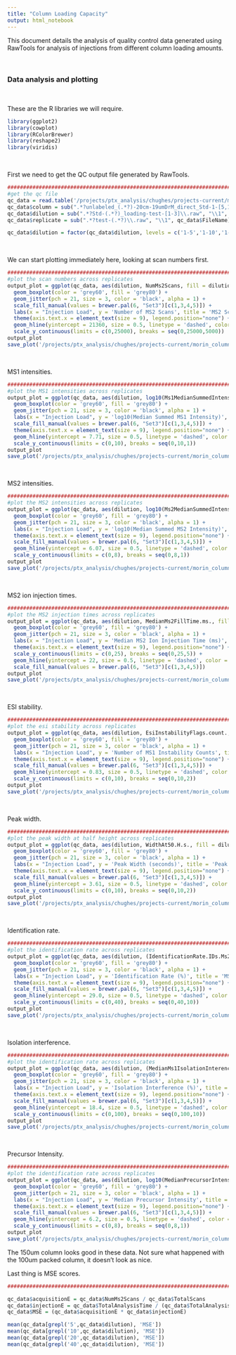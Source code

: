 ```yaml
---
title: "Column Loading Capacity"
output: html_notebook
---
```


This document details the analysis of quality control data generated using RawTools for analysis of injections from different column loading amounts. 

<br>

### Data analysis and plotting

<br>

These are the R libraries we will require.

```r
library(ggplot2)
library(cowplot)
library(RColorBrewer)
library(reshape2)
library(viridis)
```


<br>

First we need to get the QC output file generated by RawTools.

```r
###################################################################################################################################################################
#get the qc file
qc_data = read.table('/projects/ptx_analysis/chughes/projects-current/morin_column-testing/loading-capacity/qc_output-xtandem-run2/QcDataTable.csv', header = TRUE, sep = ',')
qc_data$column = sub(".*?unlabeled_(.*?)-20cm-19umDrM_direct_Std-1-[5,10,20,40]+_loading-test-[1-3]\\.raw", "\\1", qc_data$FileName)
qc_data$dilution = sub(".*?Std-(.*?)_loading-test-[1-3]\\.raw", "\\1", qc_data$FileName)
qc_data$replicate = sub(".*?test-(.*?)\\.raw", "\\1", qc_data$FileName)

qc_data$dilution = factor(qc_data$dilution, levels = c('1-5','1-10','1-20','1-40'))
```


<br>

We can start plotting immediately here, looking at scan numbers first.

```r
###################################################################################################################################################################
#plot the scan numbers across replicates
output_plot = ggplot(qc_data, aes(dilution, NumMs2Scans, fill = dilution)) +
  geom_boxplot(color = 'grey60', fill = 'grey80') +
  geom_jitter(pch = 21, size = 3, color = 'black', alpha = 1) +
  scale_fill_manual(values = brewer.pal(6, "Set3")[c(1,3,4,5)]) +
  labs(x = "Injection Load", y = 'Number of MS2 Scans', title = 'MS2 Scan Numbers') +
  theme(axis.text.x = element_text(size = 9), legend.position="none") +
  geom_hline(yintercept = 21360, size = 0.5, linetype = 'dashed', color = 'red', alpha = 0.75) +
  scale_y_continuous(limits = c(0,25000), breaks = seq(0,25000,5000)) 
output_plot
save_plot('/projects/ptx_analysis/chughes/projects-current/morin_column-testing/loading-capacity/Ranalysis/QC_MS2scan-number-across-replicates.pdf',output_plot)
```

<br>

MS1 intensities.

```r
###################################################################################################################################################################
#plot the MS1 intensities across replicates
output_plot = ggplot(qc_data, aes(dilution, log10(Ms1MedianSummedIntensity), fill = dilution)) +
  geom_boxplot(color = 'grey60', fill = 'grey80') +
  geom_jitter(pch = 21, size = 3, color = 'black', alpha = 1) +
  labs(x = "Injection Load", y = 'log10(Median Summed MS1 Intensity)', title = 'MS1 Intensity') +
  scale_fill_manual(values = brewer.pal(6, "Set3")[c(1,3,4,5)]) +
  theme(axis.text.x = element_text(size = 9), legend.position="none") +
  geom_hline(yintercept = 7.71, size = 0.5, linetype = 'dashed', color = 'red', alpha = 0.75) +
  scale_y_continuous(limits = c(0,10), breaks = seq(0,10,1))
output_plot
save_plot('/projects/ptx_analysis/chughes/projects-current/morin_column-testing/loading-capacity/Ranalysis/QC_MS1-intensity-across-replicates.pdf',output_plot)
```


<br>

MS2 intensities.

```r
###################################################################################################################################################################
#plot the MS2 intensities across replicates
output_plot = ggplot(qc_data, aes(dilution, log10(Ms2MedianSummedIntensity), fill = dilution)) +
  geom_boxplot(color = 'grey60', fill = 'grey80') +
  geom_jitter(pch = 21, size = 3, color = 'black', alpha = 1) +
  labs(x = "Injection Load", y = 'log10(Median Summed MS2 Intensity)', title = 'MS2 Intensity') +
  theme(axis.text.x = element_text(size = 9), legend.position="none") +
  scale_fill_manual(values = brewer.pal(6, "Set3")[c(1,3,4,5)]) +
  geom_hline(yintercept = 6.07, size = 0.5, linetype = 'dashed', color = 'red', alpha = 0.75) +
  scale_y_continuous(limits = c(0,8), breaks = seq(0,8,1)) 
output_plot
save_plot('/projects/ptx_analysis/chughes/projects-current/morin_column-testing/loading-capacity/Ranalysis/QC_MS2-intensity-across-replicates.pdf',output_plot)
```


<br>

MS2 ion injection times.

```r
###################################################################################################################################################################
#plot the MS2 injection times across replicates
output_plot = ggplot(qc_data, aes(dilution, MedianMs2FillTime.ms., fill = dilution)) +
  geom_boxplot(color = 'grey60', fill = 'grey80') +
  geom_jitter(pch = 21, size = 3, color = 'black', alpha = 1) +
  labs(x = "Injection Load", y = 'Median MS2 Ion Injection Time (ms)', title = 'MS2 Ion Injection Time') +
  theme(axis.text.x = element_text(size = 9), legend.position="none") +
  scale_y_continuous(limits = c(0,25), breaks = seq(0,25,5)) +
  geom_hline(yintercept = 22, size = 0.5, linetype = 'dashed', color = 'red', alpha = 0.75) +
  scale_fill_manual(values = brewer.pal(6, "Set3")[c(1,3,4,5)])
output_plot
save_plot('/projects/ptx_analysis/chughes/projects-current/morin_column-testing/loading-capacity/Ranalysis/QC_MS2-injection-across-replicates.pdf',output_plot)
```


<br>

ESI stability.

```r
###################################################################################################################################################################
#plot the esi stability across replicates
output_plot = ggplot(qc_data, aes(dilution, EsiInstabilityFlags.count., fill = dilution)) +
  geom_boxplot(color = 'grey60', fill = 'grey80') +
  geom_jitter(pch = 21, size = 3, color = 'black', alpha = 1) +
  labs(x = "Injection Load", y = 'Number of MS1 Instability Counts', title = 'Electrospray Stability') +
  theme(axis.text.x = element_text(size = 9), legend.position="none") +
  scale_fill_manual(values = brewer.pal(6, "Set3")[c(1,3,4,5)]) +
  geom_hline(yintercept = 0.83, size = 0.5, linetype = 'dashed', color = 'red', alpha = 0.75) +
  scale_y_continuous(limits = c(0,10), breaks = seq(0,10,2))
output_plot
save_plot('/projects/ptx_analysis/chughes/projects-current/morin_column-testing/loading-capacity/Ranalysis/QC_esi-stability-across-replicates.pdf',output_plot)
```

<br>

Peak width.

```r
###################################################################################################################################################################
#plot the peak width at half height across replicates
output_plot = ggplot(qc_data, aes(dilution, WidthAt50.H.s., fill = dilution)) +
  geom_boxplot(color = 'grey60', fill = 'grey80') +
  geom_jitter(pch = 21, size = 3, color = 'black', alpha = 1) +
  labs(x = "Injection Load", y = 'Peak Width (seconds)', title = 'Peak Width at Half Height') +
  theme(axis.text.x = element_text(size = 9), legend.position="none") +
  scale_fill_manual(values = brewer.pal(6, "Set3")[c(1,3,4,5)]) +
  geom_hline(yintercept = 3.61, size = 0.5, linetype = 'dashed', color = 'red', alpha = 0.75) +
  scale_y_continuous(limits = c(0,10), breaks = seq(0,10,2))
output_plot
save_plot('/projects/ptx_analysis/chughes/projects-current/morin_column-testing/loading-capacity/Ranalysis/QC_peak-width-half-across-replicates.pdf',output_plot)
```

<br>

Identification rate.

```r
###################################################################################################################################################################
#plot the identification rate across replicates
output_plot = ggplot(qc_data, aes(dilution, (IdentificationRate.IDs.Ms2Scan. * 100), fill = dilution)) +
  geom_boxplot(color = 'grey60', fill = 'grey80') +
  geom_jitter(pch = 21, size = 3, color = 'black', alpha = 1) +
  labs(x = "Injection Load", y = 'Identification Rate (%)', title = 'MS2 Identification Rate') +
  theme(axis.text.x = element_text(size = 9), legend.position="none") +
  scale_fill_manual(values = brewer.pal(6, "Set3")[c(1,3,4,5)]) +
  geom_hline(yintercept = 29.0, size = 0.5, linetype = 'dashed', color = 'red', alpha = 0.75) +
  scale_y_continuous(limits = c(0,40), breaks = seq(0,40,10))
output_plot
save_plot('/projects/ptx_analysis/chughes/projects-current/morin_column-testing/loading-capacity/Ranalysis/QC_identification-rate-across-replicates.pdf',output_plot)
```


<br>

Isolation interference.

```r
###################################################################################################################################################################
#plot the identification rate across replicates
output_plot = ggplot(qc_data, aes(dilution, (MedianMs1IsolationInterence * 100), fill = dilution)) +
  geom_boxplot(color = 'grey60', fill = 'grey80') +
  geom_jitter(pch = 21, size = 3, color = 'black', alpha = 1) +
  labs(x = "Injection Load", y = 'Isolation Interference (%)', title = 'MS2 Isolation Interference') +
  theme(axis.text.x = element_text(size = 9), legend.position="none") +
  scale_fill_manual(values = brewer.pal(6, "Set3")[c(1,3,4,5)]) +
  geom_hline(yintercept = 18.4, size = 0.5, linetype = 'dashed', color = 'red', alpha = 0.75) +
  scale_y_continuous(limits = c(0,100), breaks = seq(0,100,10))
output_plot
save_plot('/projects/ptx_analysis/chughes/projects-current/morin_column-testing/loading-capacity/Ranalysis/QC_isolation-interference-across-replicates.pdf',output_plot)
```

<br>

Precursor Intensity.

```r
###################################################################################################################################################################
#plot the identification rate across replicates
output_plot = ggplot(qc_data, aes(dilution, log10(MedianPrecursorIntensity), fill = dilution)) +
  geom_boxplot(color = 'grey60', fill = 'grey80') +
  geom_jitter(pch = 21, size = 3, color = 'black', alpha = 1) +
  labs(x = "Injection Load", y = 'Median Precursor Intensity', title = 'Precursor Intensity') +
  theme(axis.text.x = element_text(size = 9), legend.position="none") +
  scale_fill_manual(values = brewer.pal(6, "Set3")[c(1,3,4,5)]) +
  geom_hline(yintercept = 6.2, size = 0.5, linetype = 'dashed', color = 'red', alpha = 0.75) +
  scale_y_continuous(limits = c(0,8), breaks = seq(0,8,1))
output_plot
save_plot('/projects/ptx_analysis/chughes/projects-current/morin_column-testing/loading-capacity/Ranalysis/QC_precursor-intensity-across-replicates.pdf',output_plot)
```

The 150um column looks good in these data. Not sure what happened with the 100um packed column, it doesn't look as nice. 

Last thing is MSE scores.


```r
###################################################################################################################################################################

qc_data$acquisitionE = qc_data$NumMs2Scans / qc_data$TotalScans
qc_data$injectionE = qc_data$TotalAnalysisTime / (qc_data$TotalAnalysisTime + 8)
qc_data$MSE = (qc_data$acquisitionE * qc_data$injectionE)

mean(qc_data[grepl('5',qc_data$dilution), 'MSE'])
mean(qc_data[grepl('10',qc_data$dilution), 'MSE'])
mean(qc_data[grepl('20',qc_data$dilution), 'MSE'])
mean(qc_data[grepl('40',qc_data$dilution), 'MSE'])

```







